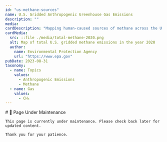 ```yaml
---
id: "us-methane-sources"
name: U.S. Gridded Anthropogenic Greenhouse Gas Emissions
description: ""
media: 
cardDescription: "Mapping human-caused sources of methane across the U.S. provides insight into sources and recent trends. This geographic representation of EPA data enables new comparisons between emission inventory estimates and methane estimates informed by atmospheric observations. The aim is to improve estimates of U.S. methane emissions."
cardMedia:
  src: ::file ./media/total-methane-2020.png
  alt: Map of total U.S. gridded methane emissions in the year 2020
  author:
    name: Environmental Protection Agency
    url: "https://www.epa.gov"
pubDate: 2023-08-31
taxonomy:
  - name: Topics
    values:
      - Anthropogenic Emissions
      - Methane 
  - name: Gas
    values:
      - CH₄
---
```



<Block>
  <Prose>
    # 🚧 Page Under Maintenance

    This page is currently under maintenance. Please check back later for updated content.

    Thank you for your patience.
  </Prose>
</Block>